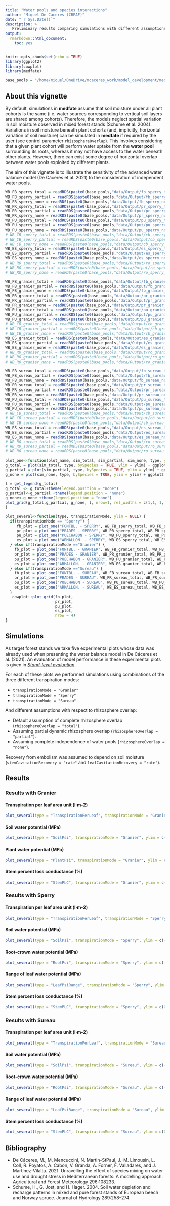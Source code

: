 ```yaml
---
title: "Water pools and species interactions"
author: "Miquel De Caceres (CREAF)"
date: "`r Sys.Date()`"
description: >
   Preliminary results comparing simulations with different assumptions of root overlap between species
output:
  rmarkdown::html_document:
    toc: yes
---
```


```r
knitr::opts_chunk$set(echo = TRUE)
library(ggplot2)
library(cowplot)
library(medfate)

base_pools = "/home/miquel/OneDrive/mcaceres_work/model_development/medfate_design/PlantWaterPools/"
```

## About this vignette

By default, simulations in **medfate** assume that soil moisture under all plant cohorts is the same (i.e. water sources corresponding to vertical soil layers are shared among cohorts). Therefore, the models neglect spatial variation in soil moisture observed in mixed forest stands (Schume et al. 2004). Variations in soil moisture beneath plant cohorts (and, implicitly, horizontal variation of soil moisture) can be simulated in **medfate** if required by the user (see control parameter `rhizosphereOverlap`). This involves considering that a given plant cohort will perform water uptake from the **water pool** surrounding its roots, whereas it may not have access to the water beneath other plants. However, there can exist some degree of horizontal overlap between water pools exploited by different plants.

The aim of this vignette is to illustrate the sensitivity of the advanced water balance model (De Cáceres et al. 2021) to the consideration of independent water pools. 

```r
WB_FB_sperry_total = readRDS(paste0(base_pools,"data/Output/fb_sperry_total.rds"))
WB_FB_sperry_partial = readRDS(paste0(base_pools,"data/Output/fb_sperry_partial.rds"))
WB_FB_sperry_none = readRDS(paste0(base_pools,"data/Output/fb_sperry_none.rds"))
WB_PR_sperry_total = readRDS(paste0(base_pools,"data/Output/pr_sperry_total.rds"))
WB_PR_sperry_partial = readRDS(paste0(base_pools,"data/Output/pr_sperry_partial.rds"))
WB_PR_sperry_none = readRDS(paste0(base_pools,"data/Output/pr_sperry_none.rds"))
WB_PU_sperry_total = readRDS(paste0(base_pools,"data/Output/pu_sperry_total.rds"))
WB_PU_sperry_partial = readRDS(paste0(base_pools,"data/Output/pu_sperry_partial.rds"))
WB_PU_sperry_none = readRDS(paste0(base_pools,"data/Output/pu_sperry_none.rds"))
# WB_CB_sperry_total = readRDS(paste0(base_pools,"data/Output/cb_sperry_total.rds"))
# WB_CB_sperry_partial = readRDS(paste0(base_pools,"data/Output/cb_sperry_partial.rds"))
# WB_CB_sperry_none = readRDS(paste0(base_pools,"data/Output/cb_sperry_none.rds"))
WB_ES_sperry_total = readRDS(paste0(base_pools,"data/Output/es_sperry_total.rds"))
WB_ES_sperry_partial = readRDS(paste0(base_pools,"data/Output/es_sperry_partial.rds"))
WB_ES_sperry_none = readRDS(paste0(base_pools,"data/Output/es_sperry_none.rds"))
# WB_RO_sperry_total = readRDS(paste0(base_pools,"data/Output/ro_sperry_total.rds"))
# WB_RO_sperry_partial = readRDS(paste0(base_pools,"data/Output/ro_sperry_partial.rds"))
# WB_RO_sperry_none = readRDS(paste0(base_pools,"data/Output/ro_sperry_none.rds"))

WB_FB_granier_total = readRDS(paste0(base_pools,"data/Output/fb_granier_total.rds"))
WB_FB_granier_partial = readRDS(paste0(base_pools,"data/Output/fb_granier_partial.rds"))
WB_FB_granier_none = readRDS(paste0(base_pools,"data/Output/fb_granier_none.rds"))
WB_PR_granier_total = readRDS(paste0(base_pools,"data/Output/pr_granier_total.rds"))
WB_PR_granier_partial = readRDS(paste0(base_pools,"data/Output/pr_granier_partial.rds"))
WB_PR_granier_none = readRDS(paste0(base_pools,"data/Output/pr_granier_none.rds"))
WB_PU_granier_total = readRDS(paste0(base_pools,"data/Output/pu_granier_total.rds"))
WB_PU_granier_partial = readRDS(paste0(base_pools,"data/Output/pu_granier_partial.rds"))
WB_PU_granier_none = readRDS(paste0(base_pools,"data/Output/pu_granier_none.rds"))
# WB_CB_granier_total = readRDS(paste0(base_pools,"data/Output/cb_granier_total.rds"))
# WB_CB_granier_partial = readRDS(paste0(base_pools,"data/Output/cb_granier_partial.rds"))
# WB_CB_granier_none = readRDS(paste0(base_pools,"data/Output/cb_granier_none.rds"))
WB_ES_granier_total = readRDS(paste0(base_pools,"data/Output/es_granier_total.rds"))
WB_ES_granier_partial = readRDS(paste0(base_pools,"data/Output/es_granier_partial.rds"))
WB_ES_granier_none = readRDS(paste0(base_pools,"data/Output/es_granier_none.rds"))
# WB_RO_granier_total = readRDS(paste0(base_pools,"data/Output/ro_granier_total.rds"))
# WB_RO_granier_partial = readRDS(paste0(base_pools,"data/Output/ro_granier_partial.rds"))
# WB_RO_granier_none = readRDS(paste0(base_pools,"data/Output/ro_granier_none.rds"))

WB_FB_sureau_total = readRDS(paste0(base_pools,"data/Output/fb_sureau_total.rds"))
WB_FB_sureau_partial = readRDS(paste0(base_pools,"data/Output/fb_sureau_partial.rds"))
WB_FB_sureau_none = readRDS(paste0(base_pools,"data/Output/fb_sureau_none.rds"))
WB_PR_sureau_total = readRDS(paste0(base_pools,"data/Output/pr_sureau_total.rds"))
WB_PR_sureau_partial = readRDS(paste0(base_pools,"data/Output/pr_sureau_partial.rds"))
WB_PR_sureau_none = readRDS(paste0(base_pools,"data/Output/pr_sureau_none.rds"))
WB_PU_sureau_total = readRDS(paste0(base_pools,"data/Output/pu_sureau_total.rds"))
WB_PU_sureau_partial = readRDS(paste0(base_pools,"data/Output/pu_sureau_partial.rds"))
WB_PU_sureau_none = readRDS(paste0(base_pools,"data/Output/pu_sureau_none.rds"))
# WB_CB_sureau_total = readRDS(paste0(base_pools,"data/Output/cb_sureau_total.rds"))
# WB_CB_sureau_partial = readRDS(paste0(base_pools,"data/Output/cb_sureau_partial.rds"))
# WB_CB_sureau_none = readRDS(paste0(base_pools,"data/Output/cb_sureau_none.rds"))
WB_ES_sureau_total = readRDS(paste0(base_pools,"data/Output/es_sureau_total.rds"))
WB_ES_sureau_partial = readRDS(paste0(base_pools,"data/Output/es_sureau_partial.rds"))
WB_ES_sureau_none = readRDS(paste0(base_pools,"data/Output/es_sureau_none.rds"))
# WB_RO_sureau_total = readRDS(paste0(base_pools,"data/Output/ro_sureau_total.rds"))
# WB_RO_sureau_partial = readRDS(paste0(base_pools,"data/Output/ro_sureau_partial.rds"))
# WB_RO_sureau_none = readRDS(paste0(base_pools,"data/Output/ro_sureau_none.rds"))
```

```r
plot_one<-function(plot_name, sim_total, sim_partial, sim_none, type, ylim = NULL) {
g_total = plot(sim_total, type, bySpecies = TRUE, ylim = ylim) + ggplot2::labs(title= paste0("Total overlap (shared)"))+ theme(axis.text.x = element_blank(), axis.ticks = element_blank())+ylab(plot_name)
g_partial = plot(sim_partial, type, bySpecies = TRUE, ylim = ylim) + ggplot2::labs(title= paste0("Partial overlap"))+ theme(axis.text.x = element_blank(), axis.ticks = element_blank())+ylab("")
g_none = plot(sim_none, type, bySpecies = TRUE, ylim = ylim) + ggplot2::labs(title= paste0("No overlap (independent)"))+ theme(axis.text.x = element_blank(), axis.ticks = element_blank())+ylab("")

l = get_legend(g_total)
g_total <- g_total+theme(legend.position = "none")
g_partial<-g_partial +theme(legend.position = "none")
g_none<-g_none +theme(legend.position = "none")
plot_grid(g_total,g_partial, g_none, l, nrow=1, rel_widths = c(1,1, 1, 0.5))
}
```

```r
plot_several<-function(type, transpirationMode, ylim = NULL) {
  if(transpirationMode == "Sperry") {
     fb_plot = plot_one("FONTBL. - SPERRY", WB_FB_sperry_total, WB_FB_sperry_partial, WB_FB_sperry_none, type, ylim)
     pr_plot = plot_one("PRADES - SPERRY", WB_PR_sperry_total, WB_PR_sperry_partial, WB_PR_sperry_none, type, ylim)
     pu_plot = plot_one("PUECHABON - SPERRY", WB_PU_sperry_total, WB_PU_sperry_partial, WB_PU_sperry_none, type, ylim)
     es_plot = plot_one("ARMALLON. - SPERRY", WB_ES_sperry_total, WB_ES_sperry_partial, WB_ES_sperry_none, type, ylim)
  } else if(transpirationMode =="Granier") {
    fb_plot = plot_one("FONTBL. - GRANIER", WB_FB_granier_total, WB_FB_granier_partial, WB_FB_granier_none, type, ylim)
    pr_plot = plot_one("PRADES - GRANIER", WB_PR_granier_total, WB_PR_granier_partial, WB_PR_granier_none, type, ylim)
    pu_plot = plot_one("PUECHABON - GRANIER", WB_PU_granier_total, WB_PU_granier_partial, WB_PU_granier_none, type, ylim)
    es_plot = plot_one("ARMALLON. - GRANIER", WB_ES_granier_total, WB_ES_granier_partial, WB_ES_granier_none, type, ylim)
  } else if(transpirationMode =="Sureau") {
    fb_plot = plot_one("FONTBL. - SUREAU", WB_FB_sureau_total, WB_FB_sureau_partial, WB_FB_sureau_none, type, ylim)
    pr_plot = plot_one("PRADES - SUREAU", WB_PR_sureau_total, WB_PR_sureau_partial, WB_PR_sureau_none, type, ylim)
    pu_plot = plot_one("PUECHABON - SUREAU", WB_PU_sureau_total, WB_PU_sureau_partial, WB_PU_sureau_none, type, ylim)
    es_plot = plot_one("ARMALLON. - SUREAU", WB_ES_sureau_total, WB_ES_sureau_partial, WB_ES_sureau_none, type, ylim)
  }
   cowplot::plot_grid(fb_plot,  
                      pr_plot, 
                      pu_plot, 
                      es_plot, 
                      nrow = 4)
}

```

## Simulations
As target forest stands we take five experimental plots whose data was already used when presenting the water balance model in De Cáceres et al. (2021). An evaluation of model performance in these experimental plots is given in [*Stand-level evaluation*](https://emf-creaf.github.io/medfate/articles/evaluation/StandLevelEvaluation.html). 

For each of these plots we performed simulations using combinations of the three different transpiration modes:

  + `transpirationMode = "Granier"`
  + `transpirationMode = "Sperry"`
  + `transpirationMode = "Sureau"`

And different assumptions with respect to rhizosphere overlap:

  + Default assumption of complete rhizosphere overlap (`rhizosphereOverlap = "total"`). 
  + Assuming partial dynamic rhizosphere overlap  (`rhizosphereOverlap = "partial"`). 
  + Assuming complete independence of water pools (`rhizosphereOverlap = "none"`). 
  
Recovery from embolism was assumed to depend on soil moisture (`stemCavitationRecovery = "rate"` and `leafCavitationRecovery = "rate"`). 


## Results 
### Results with Granier
#### Transpiration per leaf area unit (l·m-2)
```r
plot_several(type = "TranspirationPerLeaf", transpirationMode = "Granier", ylim = c(0,3.5))
```

#### Soil water potential (MPa)
```r
plot_several(type = "SoilPsi", transpirationMode = "Granier", ylim = c(-8,0))
```

#### Plant water potential (MPa)
```r
plot_several(type = "PlantPsi", transpirationMode = "Granier", ylim = c(-8,0))
```

#### Stem percent loss conductance (%)
```r
plot_several(type = "StemPLC", transpirationMode = "Granier", ylim = c(0,100))
```

### Results with Sperry
#### Transpiration per leaf area unit (l·m-2)

```r
plot_several(type = "TranspirationPerLeaf", transpirationMode = "Sperry", ylim = c(0,3.5))
```

#### Soil water potential (MPa)
```r
plot_several(type = "SoilPsi", transpirationMode = "Sperry", ylim = c(-8,0))
```

#### Root-crown water potential (MPa)
```r
plot_several(type = "RootPsi", transpirationMode = "Sperry", ylim = c(-8,0))
```

#### Range of leaf water potential (MPa)
```r
plot_several(type = "LeafPsiRange", transpirationMode = "Sperry", ylim = c(-8,0))
```

#### Stem percent loss conductance (%)
```r
plot_several(type = "StemPLC", transpirationMode = "Sperry", ylim = c(0,100))
```

### Results with Sureau
#### Transpiration per leaf area unit (l·m-2)
```r
plot_several(type = "TranspirationPerLeaf", transpirationMode = "Sureau", ylim = c(0,3.5))
```

#### Soil water potential (MPa)
```r
plot_several(type = "SoilPsi", transpirationMode = "Sureau", ylim = c(-8,0))
```

#### Root-crown water potential (MPa)
```r
plot_several(type = "RootPsi", transpirationMode = "Sureau", ylim = c(-8,0))
```


#### Range of leaf water potential (MPa)
```r
plot_several(type = "LeafPsiRange", transpirationMode = "Sureau", ylim = c(-8,0))
```



#### Stem percent loss conductance (%)
```r
plot_several(type = "StemPLC", transpirationMode = "Sureau", ylim = c(0,100))
```


## Bibliography

+ De Cáceres, M., M. Mencuccini, N. Martin-StPaul, J.-M. Limousin, L. Coll, R. Poyatos, A. Cabon, V. Granda, A. Forner, F. Valladares, and J. Martínez-Vilalta. 2021. Unravelling the effect of species mixing on water use and drought stress in Mediterranean forests: A modelling approach. Agricultural and Forest Meteorology 296:108233.
+ Schume, H., G. Jost, and H. Hager. 2004. Soil water depletion and recharge patterns in mixed and pure forest stands of European beech and Norway spruce. Journal of Hydrology 289:258–274.
